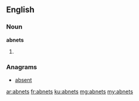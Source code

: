 ==English==

===Noun===
'''abnets'''

# {{plural of|abnet}}

===Anagrams===
* [[absent#English|absent]]

[[ar:abnets]]
[[fr:abnets]]
[[ku:abnets]]
[[mg:abnets]]
[[my:abnets]]